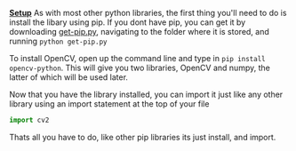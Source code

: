 **<u>Setup</u>**
As with most other python libraries, the first thing you'll need to do is install the libary using pip. If you dont have pip, you can get it by downloading [get-pip.py](https://bootstrap.pypa.io/get-pip.py), navigating to the folder where it is stored, and running `python get-pip.py`

To install OpenCV, open up the command line and type in `pip install opencv-python`. This will give you two libraries, OpenCV and numpy, the latter of which will be used later.

Now that you have the library installed, you can import it just like any other library using an import statement at the top of your file
```py
import cv2
```

Thats all you have to do, like other pip libraries its just install, and import.
